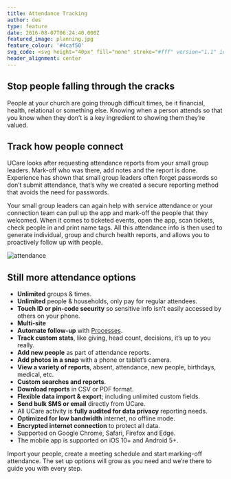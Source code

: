 ```yaml
---
title: Attendance Tracking
author: des
type: feature
date: 2016-08-07T06:24:40.000Z
featured_image: planning.jpg
feature_colour: '#4caf50'
svg_code: <svg height="40px" fill="none" stroke="#fff" version="1.1" id="Layer_1" xmlns="http://www.w3.org/2000/svg" xmlns:xlink="http://www.w3.org/1999/xlink" x="0px" y="0px" viewBox="0 0 24 24" style="enable-background:new 0 0 24 24;" xml:space="preserve"><g id="Layer_2"><g id="Outline_Icons"> <polyline class="st0" points="23.5,23.5 0.5,23.5 0.5,0.5 "/> <circle class="st0" cx="7.5" cy="16.5" r="1.5"/> <line class="st0" x1="16.9" y1="8.3" x2="21" y2="3.1"/> <line class="st0" x1="9.9" y1="7.5" x2="14.6" y2="9.1"/> <line class="st0" x1="0.5" y1="11.8" x2="7.2" y2="7.8"/> <line class="st0" x1="16.3" y1="15.8" x2="20.7" y2="13.3"/> <line class="st0" x1="9" y1="16.5" x2="13.5" y2="16.5"/> <line class="st0" x1="0.5" y1="21" x2="6.2" y2="17.3"/> <circle class="st0" cx="8.5" cy="7" r="1.5"/> <circle class="st0" cx="16" cy="9.5" r="1.5"/> <circle class="st0" cx="22" cy="2" r="1.5"/> <circle class="st0" cx="22" cy="12.5" r="1.5"/> <circle class="st0" cx="15" cy="16.5" r="1.5"/> </g></g></svg>
header_alignment: center
---
```


## Stop people falling through the cracks

People at your church are going through difficult times, be it financial, health, relational or something else. Knowing when a person attends so that you know when they don’t is a key ingredient to showing them they’re valued.

## Track how people connect

UCare looks after requesting attendance reports from your small group leaders. Mark-off who was there, add notes and the report is done. Experience has shown that small group leaders often forget passwords so don’t submit attendance, that’s why we created a secure reporting method that avoids the need for passwords.

Your small group leaders can again help with service attendance or your connection team can pull up the app and mark-off the people that they welcomed. When it comes to ticketed events, open the app, scan tickets, check people in and print name tags. All this attendance info is then used to generate individual, group and church health reports, and allows you to proactively follow up with people.

![attendance](attendance2.png)

## Still more attendance options

- **Unlimited** groups & times.
- **Unlimited** people & households, only pay for regular attendees.
- **Touch ID or pin-code security** so sensitive info isn’t easily accessed by others on your phone.
- **Multi-site**
- **Automate follow-up** with [Processes](/features/processes-automation/).
- **Track custom stats**, like giving, head count, decisions, it’s up to you really.
- **Add new people** as part of attendance reports.
- **Add photos in a snap** with a phone or tablet’s camera.
- **View a variety of reports**, absent, attendance, new people, birthdays, medical, etc.
- **Custom searches and reports**.
- **Download reports** in CSV or PDF format.
- **Flexible data import & export**; including unlimited custom fields.
- **Send bulk SMS or email** directly from UCare.
- All UCare activity is **fully audited for data privacy** reporting needs.
- **Optimized for low bandwidth** internet, no offline mode.
- **Encrypted internet connection** to protect all data.
- Supported on Google Chrome, Safari, Firefox and Edge.
- The mobile app is supported on iOS 10+ and Android 5+.

<ThreeUp>
	Import your people, create a meeting schedule and start marking-off attendance. The set up options will grow as you
	need and we’re there to guide you with every step.
</ThreeUp>
